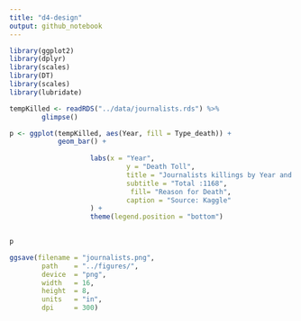 ```yaml
---
title: "d4-design"
output: github_notebook
---
```


```r
library(ggplot2)
library(dplyr)
library(scales)
library(DT)
library(scales)
library(lubridate)
```





```r
tempKilled <- readRDS("../data/journalists.rds") %>% 
        glimpse()
```


```r
p <- ggplot(tempKilled, aes(Year, fill = Type_death)) + 
            geom_bar() +
        
                    labs(x = "Year", 
                             y = "Death Toll",
                             title = "Journalists killings by Year and Type", 
                             subtitle = "Total :1168",
                              fill= "Reason for Death",
                             caption = "Source: Kaggle"
                    ) +
                    theme(legend.position = "bottom")
        
```

```r
p
```


```r
ggsave(filename = "journalists.png",
        path    = "../figures/",
        device  = "png",
        width   = 16,
        height  = 8,
        units   = "in",
        dpi     = 300) 
```
